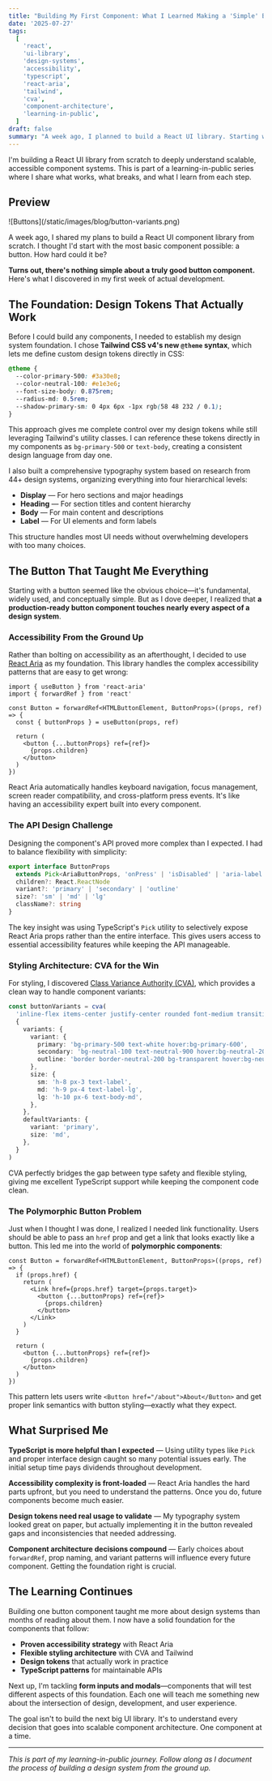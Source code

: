 ```yaml
---
title: "Building My First Component: What I Learned Making a 'Simple' Button"
date: '2025-07-27'
tags:
  [
    'react',
    'ui-library',
    'design-systems',
    'accessibility',
    'typescript',
    'react-aria',
    'tailwind',
    'cva',
    'component-architecture',
    'learning-in-public',
  ]
draft: false
summary: "A week ago, I planned to build a React UI library. Starting with a button taught me that there's nothing simple about truly good components."
---
```


I'm building a React UI library from scratch to deeply understand scalable, accessible component systems. This is part of a learning-in-public series where I share what works, what breaks, and what I learn from each step.

## Preview

<div className="-mx-2 flex flex-wrap overflow-hidden xl:-mx-2">
  ![Buttons](/static/images/blog/button-variants.png)
</div>

A week ago, I shared my plans to build a React UI component library from scratch. I thought I'd start with the most basic component possible: a button. How hard could it be?

**Turns out, there's nothing simple about a truly good button component.** Here's what I discovered in my first week of actual development.

## The Foundation: Design Tokens That Actually Work

Before I could build any components, I needed to establish my design system foundation. I chose **Tailwind CSS v4's new `@theme` syntax**, which lets me define custom design tokens directly in CSS:

```css
@theme {
  --color-primary-500: #3a30e8;
  --color-neutral-100: #e1e3e6;
  --font-size-body: 0.875rem;
  --radius-md: 0.5rem;
  --shadow-primary-sm: 0 4px 6px -1px rgb(58 48 232 / 0.1);
}
```

This approach gives me complete control over my design tokens while still leveraging Tailwind's utility classes. I can reference these tokens directly in my components as `bg-primary-500` or `text-body`, creating a consistent design language from day one.

I also built a comprehensive typography system based on research from 44+ design systems, organizing everything into four hierarchical levels:

- **Display** — For hero sections and major headings
- **Heading** — For section titles and content hierarchy
- **Body** — For main content and descriptions
- **Label** — For UI elements and form labels

This structure handles most UI needs without overwhelming developers with too many choices.

## The Button That Taught Me Everything

Starting with a button seemed like the obvious choice—it's fundamental, widely used, and conceptually simple. But as I dove deeper, I realized that **a production-ready button component touches nearly every aspect of a design system**.

### Accessibility From the Ground Up

Rather than bolting on accessibility as an afterthought, I decided to use [React Aria](https://react-spectrum.adobe.com/react-aria/) as my foundation. This library handles the complex accessibility patterns that are easy to get wrong:

```tsx
import { useButton } from 'react-aria'
import { forwardRef } from 'react'

const Button = forwardRef<HTMLButtonElement, ButtonProps>((props, ref) => {
  const { buttonProps } = useButton(props, ref)

  return (
    <button {...buttonProps} ref={ref}>
      {props.children}
    </button>
  )
})
```

React Aria automatically handles keyboard navigation, focus management, screen reader compatibility, and cross-platform press events. It's like having an accessibility expert built into every component.

### The API Design Challenge

Designing the component's API proved more complex than I expected. I had to balance flexibility with simplicity:

```ts
export interface ButtonProps
  extends Pick<AriaButtonProps, 'onPress' | 'isDisabled' | 'aria-label' | 'aria-describedby'> {
  children?: React.ReactNode
  variant?: 'primary' | 'secondary' | 'outline'
  size?: 'sm' | 'md' | 'lg'
  className?: string
}
```

The key insight was using TypeScript's `Pick` utility to selectively expose React Aria props rather than the entire interface. This gives users access to essential accessibility features while keeping the API manageable.

### Styling Architecture: CVA for the Win

For styling, I discovered [Class Variance Authority (CVA)](https://cva.style/), which provides a clean way to handle component variants:

```ts
const buttonVariants = cva(
  'inline-flex items-center justify-center rounded font-medium transition-colors',
  {
    variants: {
      variant: {
        primary: 'bg-primary-500 text-white hover:bg-primary-600',
        secondary: 'bg-neutral-100 text-neutral-900 hover:bg-neutral-200',
        outline: 'border border-neutral-200 bg-transparent hover:bg-neutral-50',
      },
      size: {
        sm: 'h-8 px-3 text-label',
        md: 'h-9 px-4 text-label-lg',
        lg: 'h-10 px-6 text-body-md',
      },
    },
    defaultVariants: {
      variant: 'primary',
      size: 'md',
    },
  }
)
```

CVA perfectly bridges the gap between type safety and flexible styling, giving me excellent TypeScript support while keeping the component code clean.

### The Polymorphic Button Problem

Just when I thought I was done, I realized I needed link functionality. Users should be able to pass an `href` prop and get a link that looks exactly like a button. This led me into the world of **polymorphic components**:

```tsx
const Button = forwardRef<HTMLButtonElement, ButtonProps>((props, ref) => {
  if (props.href) {
    return (
      <Link href={props.href} target={props.target}>
        <button {...buttonProps} ref={ref}>
          {props.children}
        </button>
      </Link>
    )
  }

  return (
    <button {...buttonProps} ref={ref}>
      {props.children}
    </button>
  )
})
```

This pattern lets users write `<Button href="/about">About</Button>` and get proper link semantics with button styling—exactly what they expect.

## What Surprised Me

**TypeScript is more helpful than I expected** — Using utility types like `Pick` and proper interface design caught so many potential issues early. The initial setup time pays dividends throughout development.

**Accessibility complexity is front-loaded** — React Aria handles the hard parts upfront, but you need to understand the patterns. Once you do, future components become much easier.

**Design tokens need real usage to validate** — My typography system looked great on paper, but actually implementing it in the button revealed gaps and inconsistencies that needed addressing.

**Component architecture decisions compound** — Early choices about `forwardRef`, prop naming, and variant patterns will influence every future component. Getting the foundation right is crucial.

## The Learning Continues

Building one button component taught me more about design systems than months of reading about them. I now have a solid foundation for the components that follow:

- **Proven accessibility strategy** with React Aria
- **Flexible styling architecture** with CVA and Tailwind
- **Design tokens** that actually work in practice
- **TypeScript patterns** for maintainable APIs

Next up, I'm tackling **form inputs and modals**—components that will test different aspects of this foundation. Each one will teach me something new about the intersection of design, development, and user experience.

The goal isn't to build the next big UI library. It's to understand every decision that goes into scalable component architecture. One component at a time.

---

_This is part of my learning-in-public journey. Follow along as I document the process of building a design system from the ground up._
